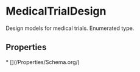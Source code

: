 
# MedicalTrialDesign

Design models for medical trials. Enumerated type.

## Properties

<Grid>
* [](/Properties/Schema.org/)

</Grid>

